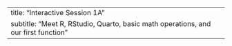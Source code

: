 ---
title: "Interactive Session 1A"
subtitle: "Meet R, RStudio, Quarto, basic math operations, and our first function"
---